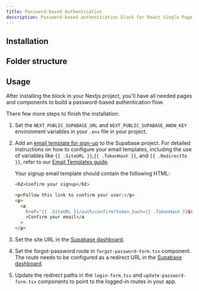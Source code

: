 ```yaml
---
title: Password-based Authentication
description: Password-based authentication block for React Single Page Applications
---
```


## Installation

<BlockItem
  name="password-based-auth-react"
  description="All needed components for the password based auth flow"
/>

## Folder structure

<RegistryBlock itemName="password-based-auth-react" />

## Usage

After installing the block in your Nextjs project, you'll have all needed pages and components to build a password-based authentication flow.

There few more steps to finish the installation:

1. Set the `NEXT_PUBLIC_SUPABASE_URL` and `NEXT_PUBLIC_SUPABASE_ANON_KEY` environment variables in your `.env` file in your project.
1. Add an [email template for sign-up](https://supabase.com/dashboard/project/uznvnxvfhkixgqetwekc/auth/templates) to the Supabase project. For detailed instructions on how to configure your email
   templates, including the use of variables like `{{ .SiteURL }}`,`{{ .TokenHash }}`, and `{{ .RedirectTo }}`, refer to our [Email Templates guide](/docs/email-templates).

   Your signup email template should contain the following HTML:

   ```html
   <h2>Confirm your signup</h2>

   <p>Follow this link to confirm your user:</p>
   <p>
     <a
       href="{{ .SiteURL }}/auth/confirm?token_hash={{ .TokenHash }}&type=email&next={{ .RedirectTo }}"
       >Confirm your email</a
     >
   </p>
   ```

1. Set the site URL in the [Supabase dashboard](https://supabase.com/dashboard/project/_/auth/url-configuration).
1. Set the forgot-password route in `forgot-password-form.tsx` component. The route needs to be configured as a redirect URL in the [Supabase dashboard](https://supabase.com/dashboard/project/_/auth/url-configuration).
1. Update the redirect paths in the `login-form.tsx` and `update-password-form.tsx` components to point to the logged-in routes in your app.
